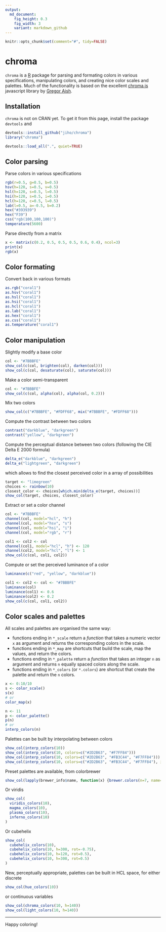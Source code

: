 ```yaml
---
output: 
  md_document:
    fig_height: 0.3
    fig_width: 3
    variant: markdown_github
---
```


```r
knitr::opts_chunk$set(comment="#", tidy=FALSE)
```
# chroma

`chroma` is a [R](https://www.r-project.org) package for parsing and formating colors in various specifications, manipulating colors, and creating nice color scales and palettes. Much of the functionality is based on the excellent [chroma.js](https://github.com/gka/chroma.js/) javascript library by [Gregor Aish](http://driven-by-data.net).

## Installation

`chroma` is not on CRAN yet. To get it from this page, install the package `devtools` and

```r
devtools::install_github("jiho/chroma")
library("chroma")
```
```r
devtools::load_all(".", quiet=TRUE)
```

## Color parsing

Parse colors in various specifications

```r
rgb(r=0.5, g=0.5, b=0.5)
hsv(h=120, s=0.5, v=0.5)
hsl(h=120, s=0.5, l=0.5)
hsi(h=120, s=0.5, i=0.5)
hcl(h=120, c=0.5, l=0.5)
lab(l=0.5, a=-0.5, b=0.2)
hex("#393939")
hex("F39")
css("rgb(100,100,100)")
temperature(5600)
```

Parse directly from a matrix

```r
x <- matrix(c(0.2, 0.5, 0.5, 0.5, 0.6, 0.4), ncol=3)
print(x)
rgb(x)
```

## Color formating

Convert back in various formats

```r
as.rgb("coral1")
as.hsv("coral1")
as.hsl("coral1")
as.hsi("coral1")
as.hcl("coral1")
as.lab("coral1")
as.hex("coral1")
as.css("coral1")
as.temperature("coral1")
```

## Color manipulation

Slightly modify a base color

```r
col <- "#7BBBFE"
show_col(c(col, brighten(col), darken(col)))
show_col(c(col, desaturate(col), saturate(col)))
```


Make a color semi-transparent

```r
col <- "#7BBBFE"
show_col(c(col, alpha(col), alpha(col, 0.2)))
```


Mix two colors

```r
show_col(c("#7BBBFE", "#FDFF68", mix("#7BBBFE", "#FDFF68")))
```


Compute the contrast between two colors

```r
contrast("darkblue", "darkgreen")
contrast("yellow", "darkgreen")
```

Compute the perceptual distance between two colors (following the CIE Delta E 2000 formula)

```r
delta_e("darkblue", "darkgreen")
delta_e("lightgreen", "darkgreen")
```

which allows to find the closest perceived color in a array of possibilities

```r
target <- "limegreen"
choices <- rainbow(10)
closest_color <- choices[which.min(delta_e(target, choices))]
show_col(target, choices, closest_color)
```

Extract or set a color channel

```r
col <- "#7BBBFE"
channel(col, model="hcl", "h")
channel(col, model="hsv", "s")
channel(col, model="hsi", "i")
channel(col, model="rgb", "r")

col1 <- col2 <- col
channel(col1, model="hcl", "h") <- 120
channel(col2, model="hcl", "l") <- 1
show_col(c(col, col1, col2))
```


Compute or set the perceived luminance of a color

```r
luminance(c("red", "yellow", "darkblue"))

col1 <- col2 <- col <- "#7BBBFE"
luminance(col)
luminance(col1) <- 0.6
luminance(col2) <- 0.2
show_col(c(col, col1, col2))
```


## Color scales and palettes

All scales and palettes are organised the same way:

- functions ending in `*_scale` return a *function* that takes a numeric vector `x` as argument and returns the corresponding colors in the scale.
- functions ending in `*_map` are shortcuts that build the scale, map the values, and return the colors.
- functions ending in `*_palette` return a *function* that takes an integer `n` as argument and returns `n` equally spaced colors along the scale.
- functions ending in `*_colors` (or `*.colors`) are shortcut that create the palette and return the `n` colors.

```r
x <- 0:10/10
s <- color_scale()
s(x)
# or
color_map(x)

n <- 11
p <- color_palette()
p(n)
# or
interp_colors(n)
```


Palettes can be built by interpolating between colors

```r
show_col(interp_colors(10))
show_col(interp_colors(10, colors=c("#2D2B63", "#F7FF84")))
show_col(interp_colors(10, colors=c("#2D2B63", "#FB3C44", "#F7FF84")))
show_col(interp_colors(10, colors=c("#2D2B63", "#FB3C44", "#F7FF84"), interp="bezier"))
```


Preset palettes are available, from colorbrewer

```r
show_col(lapply(brewer_info$name, function(x) {brewer.colors(n=7, name=x)}))
```


Or viridis

```r
show_col(
  viridis_colors(10),
  magma_colors(10),
  plasma_colors(10),
  inferno_colors(10)
)
```


Or cubehelix

```r
show_col(
  cubehelix_colors(10),
  cubehelix_colors(10, h=300, rot=-0.75),
  cubehelix_colors(10, h=120, rot=0.5),
  cubehelix_colors(10, h=300, rot=0.5)
)
```


New, perceptually appropriate, palettes can be built in HCL space, for either discrete

```r
show_col(hue_colors(10))
```


or continuous variables

```r
show_col(chroma_colors(10, h=140))
show_col(light_colors(10, h=140))
```


---

Happy coloring!

